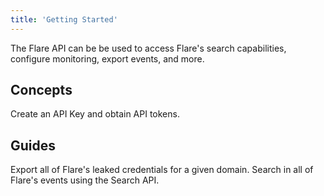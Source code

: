 ```yaml
---
title: 'Getting Started'
---
```


The Flare API can be be used to access Flare's search capabilities, configure monitoring, export events, and more.

## Concepts

<CardGroup cols={2}>
  <Card title="Authentication" icon="key" href="/api-reference/guides/authentication">
    Create an API Key and obtain API tokens.
  </Card>
</CardGroup>

## Guides

<CardGroup cols={2}>

  <Card title="Exporting a domain's credentials" href="/api-reference/guides/credentials-export-domain">
    Export all of Flare's leaked credentials for a given domain.
  </Card>

  <Card title="Search" href="/api-reference/guides/search">
    Search in all of Flare's events using the Search API.
  </Card>
  
</CardGroup>

